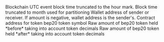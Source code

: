 <ParamField path="blockchain">
Blockchain
</ParamField>
<ParamField path="hour">
UTC event block time truncated to the hour mark.
</ParamField>
<ParamField path="block_month">
Block time truncated to month used for partitioning
</ParamField>
<ParamField path="wallet_address">
Wallet address of sender or receiver. If amount is negative, wallet address is the sender&#x27;s.
</ParamField>
<ParamField path="token_address">
Contract address for token
</ParamField>
<ParamField path="symbol">
bep20 token symbol
</ParamField>
<ParamField path="amount_raw">
Raw amount of bep20 token held *before* taking into account token decimals
</ParamField>
<ParamField path="amount">
Raw amount of bep20 token held *after* taking into account token decimals
</ParamField>
